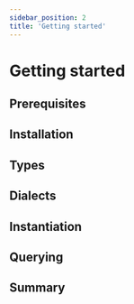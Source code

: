 ```yaml
---
sidebar_position: 2
title: 'Getting started'
---
```



# Getting started

## Prerequisites

<Prerequisites />

## Installation

<Installation />

## Types

<Types />

## Dialects

<Dialects
  packageManagerSearchParam="package-manager"
  packageManagerSelectionID="installation"
/>

## Instantiation

<Instantiation
  dialectSearchParam="dialect"
  dialectSelectionID="dialects"
  packageManagerSearchParam="package-manager"
  packageManagerSelectionID="installation"
/>

## Querying

<Querying dialectSearchParam="dialect" dialectSelectionID="dialects" />

## Summary

<Summary dialectSearchParam="dialect" dialectSelectionID="dialects" />
